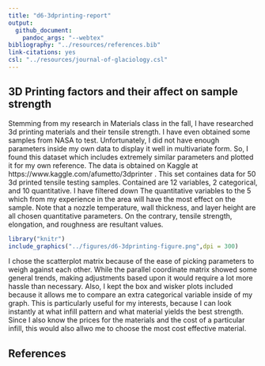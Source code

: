 ```yaml
---
title: "d6-3dprinting-report"
output: 
  github_document:
    pandoc_args: "--webtex"
bibliography: "../resources/references.bib"
link-citations: yes
csl: "../resources/journal-of-glaciology.csl"
---
```


## 3D Printing factors and their affect on sample strength
Stemming from my research in Materials class in the fall, I have researched 3d printing materials and their tensile strength. I have even obtained some samples from NASA to test. Unfortunately, I did not have enough parameters inside my own data to display it well in multivariate form. So, I found this dataset which includes extremely similar parameters and plotted it for my own reference. The data is obtained on Kaggle at https://www.kaggle.com/afumetto/3dprinter . This set containes data for 50 3d printed tensile testing samples. Contained are 12 variables, 2 categorical, and 10 quantitative. I have filtered down The quantitative variables to the 5 which from my experience in the area will have the most effect on the sample. Note that a nozzle temperature, wall thickness, and layer height are all chosen quantitative parameters. On the contrary, tensile strength, elongation, and roughness are resultant values.





```r
library("knitr")
include_graphics("../figures/d6-3dprinting-figure.png",dpi = 300)
```

I chose the scatterplot matrix because of the ease of picking parameters to weigh against each other. While the parallel coordinate matrix showed some general trends, making adjustments based upon it would require a lot more hassle than necessary. Also, I kept the box and wisker plots included because it allows me to compare an extra categorical variable inside of my graph. This is particularly useful for my interests, because I can look instantly at what infill pattern and what material yields the best strength. Since I also know the prices for the materials and the cost of a particular infill, this would also allwo me to choose the most cost effective material. 









## References